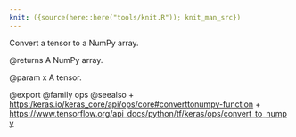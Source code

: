 ```yaml
---
knit: ({source(here::here("tools/knit.R")); knit_man_src})
---
```

Convert a tensor to a NumPy array.

@returns
    A NumPy array.

@param x A tensor.

@export
@family ops
@seealso
+ <https:/keras.io/keras_core/api/ops/core#converttonumpy-function>
+ <https://www.tensorflow.org/api_docs/python/tf/keras/ops/convert_to_numpy>
